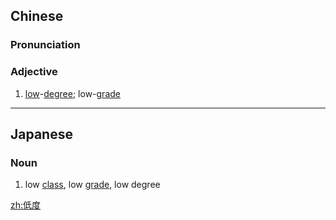 ==Chinese==
{{zh-forms}}

===Pronunciation===
{{zh-pron
|m=dīdù
|c=dai1 dou6
|cat=a
}}

===Adjective===
{{zh-adj}}

# [[low]]-[[degree]]; low-[[grade]]

----

==Japanese==
{{ja-kanjitab|てい|ど|yomi=on}}

===Noun===
{{ja-noun|ていど}}

# low [[class]], low [[grade]], low degree

[[zh:低度]]